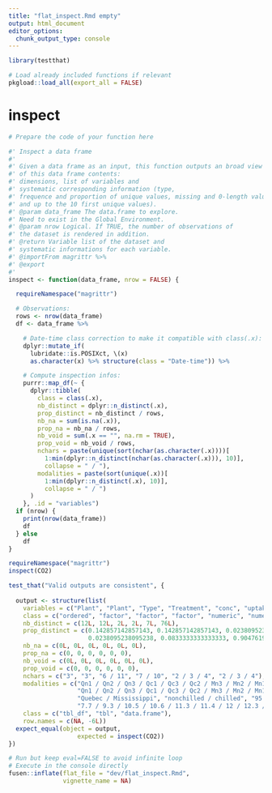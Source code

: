```yaml
---
title: "flat_inspect.Rmd empty"
output: html_document
editor_options: 
  chunk_output_type: console
---
```


```r
library(testthat)
```

```r
# Load already included functions if relevant
pkgload::load_all(export_all = FALSE)
```

# inspect

```r
# Prepare the code of your function here
```

```r
#' Inspect a data frame
#'
#' Given a data frame as an input, this function outputs an broad view
#' of this data frame contents:
#' dimensions, list of variables and
#' systematic corresponding information (type,
#' frequence and proportion of unique values, missing and 0-length values;
#' and up to the 10 first unique values).
#' @param data_frame The data.frame to explore.
#' Need to exist in the Global Environment.
#' @param nrow Logical. If TRUE, the number of observations of
#' the dataset is rendered in addition.
#' @return Variable list of the dataset and
#' systematic informations for each variable.
#' @importFrom magrittr %>%
#' @export
#'
inspect <- function(data_frame, nrow = FALSE) {

  requireNamespace("magrittr")

  # Observations:
  rows <- nrow(data_frame)
  df <- data_frame %>%

    # Date-time class correction to make it compatible with class(.x):
    dplyr::mutate_if(
      lubridate::is.POSIXct, \(x)
      as.character(x) %>% structure(class = "Date-time")) %>%

    # Compute inspection infos:
    purrr::map_df(~ {
      dplyr::tibble(
        class = class(.x),
        nb_distinct = dplyr::n_distinct(.x),
        prop_distinct = nb_distinct / rows,
        nb_na = sum(is.na(.x)),
        prop_na = nb_na / rows,
        nb_void = sum(.x == "", na.rm = TRUE),
        prop_void = nb_void / rows,
        nchars = paste(unique(sort(nchar(as.character(.x))))[
          1:min(dplyr::n_distinct(nchar(as.character(.x))), 10)],
          collapse = " / "),
        modalities = paste(sort(unique(.x))[
          1:min(dplyr::n_distinct(.x), 10)],
          collapse = " / ")
      )
    }, .id = "variables")
  if (nrow) {
    print(nrow(data_frame))
    df
  } else
    df
}
```

```r
requireNamespace("magrittr")
inspect(CO2)
```

```r
test_that("Valid outputs are consistent", {
  
  output <- structure(list(
    variables = c("Plant", "Plant", "Type", "Treatment", "conc", "uptake"), 
    class = c("ordered", "factor", "factor", "factor", "numeric", "numeric"), 
    nb_distinct = c(12L, 12L, 2L, 2L, 7L, 76L), 
    prop_distinct = c(0.142857142857143, 0.142857142857143, 0.0238095238095238, 
                      0.0238095238095238, 0.0833333333333333, 0.904761904761905), 
    nb_na = c(0L, 0L, 0L, 0L, 0L, 0L), 
    prop_na = c(0, 0, 0, 0, 0, 0), 
    nb_void = c(0L, 0L, 0L, 0L, 0L, 0L), 
    prop_void = c(0, 0, 0, 0, 0, 0), 
    nchars = c("3", "3", "6 / 11", "7 / 10", "2 / 3 / 4", "2 / 3 / 4"), 
    modalities = c("Qn1 / Qn2 / Qn3 / Qc1 / Qc3 / Qc2 / Mn3 / Mn2 / Mn1 / Mc2", 
                   "Qn1 / Qn2 / Qn3 / Qc1 / Qc3 / Qc2 / Mn3 / Mn2 / Mn1 / Mc2", 
                   "Quebec / Mississippi", "nonchilled / chilled", "95 / 175 / 250 / 350 / 500 / 675 / 1000", 
                   "7.7 / 9.3 / 10.5 / 10.6 / 11.3 / 11.4 / 12 / 12.3 / 12.5 / 13")), 
    class = c("tbl_df", "tbl", "data.frame"), 
    row.names = c(NA, -6L))
  expect_equal(object = output, 
                   expected = inspect(CO2))
})
```


```r
# Run but keep eval=FALSE to avoid infinite loop
# Execute in the console directly
fusen::inflate(flat_file = "dev/flat_inspect.Rmd", 
               vignette_name = NA)
```


